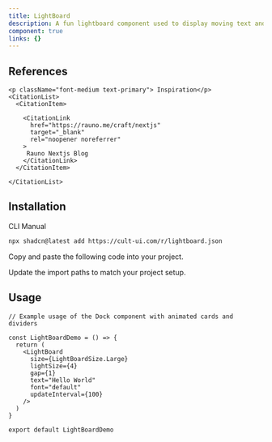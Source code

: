 ```yaml
---
title: LightBoard
description: A fun lightboard component used to display moving text and draw in a visually appealing way.
component: true
links: {}
---
```


<ComponentPreview
  name="lightboard-demo"
  className="[&_.preview>[data-orientation=vertical]]:sm:max-w-[70%]"
  description="All variations"
/>

## References

<Citations>

    <p className="font-medium text-primary"> Inspiration</p>
    <CitationList>
      <CitationItem>

        <CitationLink
          href="https://rauno.me/craft/nextjs"
          target="_blank"
          rel="noopener noreferrer"
        >
         Rauno Nextjs Blog
        </CitationLink>
      </CitationItem>

    </CitationList>

</Citations>

## Installation

<CodeTabs>

<TabsList>
  <TabsTrigger value="cli">CLI</TabsTrigger>
  <TabsTrigger value="manual">Manual</TabsTrigger>
</TabsList>

<TabsContent value="cli">

```bash
npx shadcn@latest add https://cult-ui.com/r/lightboard.json
```

</TabsContent>

<TabsContent value="manual">

<Steps>

<Step>Copy and paste the following code into your project.</Step>

<ComponentSource name="lightboard" />

<Step>Update the import paths to match your project setup.</Step>

</Steps>

</TabsContent>

</CodeTabs>

## Usage


```tsx
// Example usage of the Dock component with animated cards and dividers

const LightBoardDemo = () => {
  return (
    <LightBoard
      size={LightBoardSize.Large}
      lightSize={4}
      gap={1}
      text="Hello World"
      font="default"
      updateInterval={100}
    />
  )
}

export default LightBoardDemo
```
